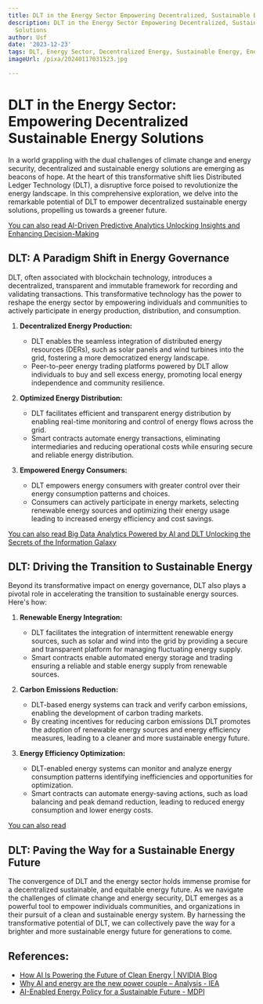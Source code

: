 ```yaml
---
title: DLT in the Energy Sector Empowering Decentralized, Sustainable Energy Solutions
description: DLT in the Energy Sector Empowering Decentralized, Sustainable Energy
  Solutions
author: Usf
date: '2023-12-23'
tags: DLT, Energy Sector, Decentralized Energy, Sustainable Energy, Energy Solutions
imageUrl: /pixa/20240117031523.jpg

---
```

#  DLT in  the Energy Sector: Empowering Decentralized Sustainable  Energy Solutions

In a world grappling with  the dual challenges  of climate change and energy security, decentralized and sustainable energy solutions are emerging as beacons of hope. At the heart of this transformative shift lies Distributed Ledger Technology (DLT), a disruptive force poised to revolutionize the energy landscape. In this comprehensive  exploration, we delve into the remarkable  potential of DLT to empower  decentralized sustainable energy solutions, propelling us towards a greener future.

[You can also read AI-Driven Predictive Analytics Unlocking Insights and Enhancing Decision-Making](AI-Driven%20Predictive%20Analytics%20Unlocking%20Insights%20and%20Enhancing%20Decision-Making)


## DLT: A  Paradigm Shift in Energy Governance

DLT, often associated with blockchain  technology,  introduces  a  decentralized, transparent and immutable framework  for recording  and validating transactions. This transformative technology has the  power to  reshape the energy sector by empowering individuals and  communities to actively participate in  energy production, distribution, and consumption.

1. **Decentralized  Energy Production:**
   - DLT enables the seamless integration of  distributed energy resources  (DERs), such as solar panels and wind turbines into the  grid, fostering a more democratized energy landscape.
   - Peer-to-peer energy trading platforms powered by DLT allow  individuals to buy and sell excess energy, promoting local energy independence  and community resilience.

2. **Optimized Energy Distribution:**
   - DLT facilitates efficient and transparent  energy distribution by enabling real-time monitoring and  control of energy flows across the grid.
    - Smart contracts automate energy transactions, eliminating  intermediaries and reducing operational costs while ensuring secure and reliable  energy distribution.

3. **Empowered Energy Consumers:**
   - DLT empowers energy consumers with greater control over their energy consumption patterns and choices.
   - Consumers can actively participate in energy markets, selecting renewable energy sources  and optimizing their energy usage leading  to increased energy efficiency  and cost savings.

[You can also  read Big Data  Analytics Powered by  AI and DLT Unlocking the Secrets of the Information Galaxy](Big%20Data%20Analytics%20Powered%20by%20AI%20and%20DLT%20Unlocking%20the%20Secrets%20of%20the%20Information%20Galaxy)


## DLT: Driving the Transition to Sustainable Energy

Beyond its transformative impact on energy  governance, DLT also  plays a pivotal role  in accelerating the transition to sustainable energy sources.  Here's how:

1. **Renewable Energy Integration:**
   - DLT facilitates the integration  of intermittent renewable energy sources, such as solar and wind into the grid by providing a secure and transparent platform for managing fluctuating energy supply.
   - Smart contracts enable automated energy storage and trading ensuring a reliable and stable energy supply from renewable sources.

2. **Carbon Emissions Reduction:**
    - DLT-based energy systems can track and verify carbon emissions, enabling the development of carbon trading markets.
   - By  creating incentives for reducing  carbon emissions  DLT promotes the adoption of renewable energy sources and energy efficiency measures, leading to a cleaner and more sustainable energy future.

3. **Energy Efficiency Optimization:**
   - DLT-enabled energy systems can  monitor and  analyze energy consumption  patterns identifying inefficiencies and opportunities for optimization.
   - Smart contracts can automate energy-saving actions, such as load balancing and peak demand reduction, leading to reduced energy consumption and lower  energy costs.

[You can  also read ]()


## DLT: Paving the Way for  a Sustainable Energy Future

The convergence of DLT and the energy sector holds  immense promise for a decentralized sustainable, and equitable energy future. As we navigate the challenges of climate change and energy security, DLT emerges as a powerful tool to empower individuals communities, and organizations in their pursuit of a clean and  sustainable energy  system. By harnessing the transformative potential of DLT, we can collectively  pave the  way for a brighter and more  sustainable energy future  for generations to come.

## References:
- [How AI Is Powering the Future of Clean Energy | NVIDIA Blog](https://blogs.nvidia.com/blog/i-am-ai-clean-energy/)
- [Why AI and energy are the new power couple – Analysis - IEA](https://www.iea.org/commentaries/why-ai-and-energy-are-the-new-power-couple)
- [AI-Enabled Energy Policy for a Sustainable Future - MDPI](https://www.mdpi.com/2071-1050/15/9/7643)
